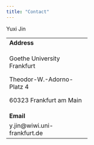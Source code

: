 ```yaml
---
title: "Contact"
---
```


Yuxi Jin

+------------------------------+
| **Address**                  |
+------------------------------+
| Goethe University Frankfurt  |
|                              |
| Theodor-W.-Adorno-Platz 4    |
|                              |
| 60323 Frankfurt am Main      |
+------------------------------+
| **Email**                    |
+------------------------------+
| y.jin\@wiwi.uni-frankfurt.de |
+------------------------------+

